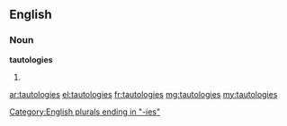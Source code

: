 ==English==
===Noun===
'''tautologies'''
# {{plural of|tautology}}

[[Category:English plurals ending in "-ies"]]

[[ar:tautologies]]
[[el:tautologies]]
[[fr:tautologies]]
[[mg:tautologies]]
[[my:tautologies]]